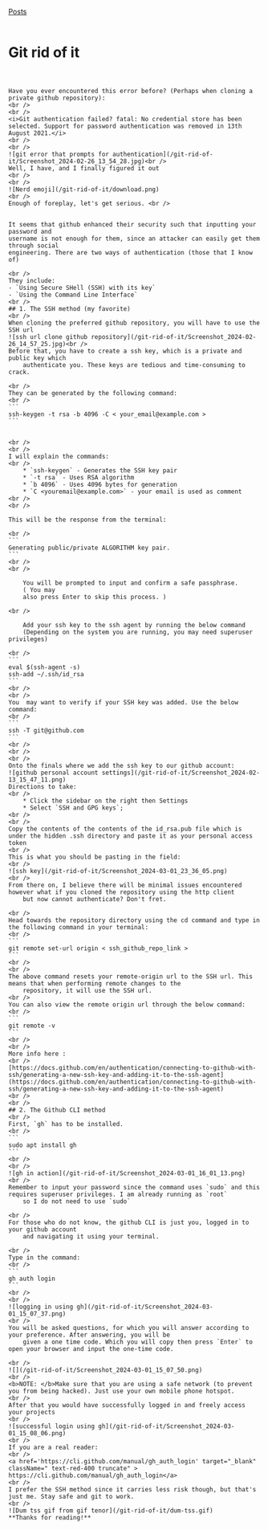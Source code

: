 [Posts](/posts)<br /><br />
# Git rid of it <br /> <br />
                
    Have you ever encountered this error before? (Perhaps when cloning a private github repository): 
    <br />
    <br />
    <i>Git authentication failed? fatal: No credential store has been selected. Support for password authentication was removed in 13th August 2021.</i>
    <br />
    <br />
    ![git error that prompts for authentication](/git-rid-of-it/Screenshot_2024-02-26_13_54_28.jpg)<br />
    Well, I have, and I finally figured it out
    <br />
    <br />
    ![Nerd emoji](/git-rid-of-it/download.png)
    <br />
    Enough of foreplay, let's get serious. <br />
    
    
    It seems that github enhanced their security such that inputting your password and
    username is not enough for them, since an attacker can easily get them through social 
    engineering. There are two ways of authentication (those that I know of)
    
    <br />
    They include:
    - `Using Secure SHell (SSH) with its key`
    - `Using the Command Line Interface`
    <br />
    ## 1. The SSH method (my favorite)
    <br />
    When cloning the preferred github repository, you will have to use the SSH url
    ![ssh url clone github repository](/git-rid-of-it/Screenshot_2024-02-26_14_57_25.jpg)<br />
    Before that, you have to create a ssh key, which is a private and public key which 
        authenticate you. These keys are tedious and time-consuming to crack.
    
    <br />
    They can be generated by the following command: 
    <br />
    ```
    ssh-keygen -t rsa -b 4096 -C < your_email@example.com >  
    ```


    <br />
    <br />
    I will explain the commands:
    <br />
        * `ssh-keygen` - Generates the SSH key pair
        * `-t rsa` - Uses RSA algorithm
        * `b 4096` - Uses 4096 bytes for generation
        * `C <youremail@example.com>` - your email is used as comment
    <br />
    <br />
    
    This will be the response from the terminal: 
    
    <br />
    ```
    Generating public/private ALGORITHM key pair.
    ```
    <br />
    <br />
    
        You will be prompted to input and confirm a safe passphrase.
        ( You may
        also press Enter to skip this process. )
    
    <br />
    
        Add your ssh key to the ssh agent by running the below command
        (Depending on the system you are running, you may need superuser privileges)
    
    <br />
    ```
    eval $(ssh-agent -s)
    ssh-add ~/.ssh/id_rsa
    ```
    <br />
    <br />
    You  may want to verify if your SSH key was added. Use the below command: 
    <br />
    ```
    ssh -T git@github.com
    ```
    <br />
    <br />
    <br />
    Onto the finals where we add the ssh key to our github account:
    ![github personal account settings](/git-rid-of-it/Screenshot_2024-02-13_15_47_11.png)
    Directions to take: 
    <br />
        * Click the sidebar on the right then Settings
        * Select `SSH and GPG keys`;
    <br />
    <br />
    Copy the contents of the contents of the id_rsa.pub file which is under the hidden .ssh directory and paste it as your personal access token
    <br />
    This is what you should be pasting in the field: 
    <br />
    ![ssh key](/git-rid-of-it/Screenshot_2024-03-01_23_36_05.png)
    <br />
    From there on, I believe there will be minimal issues encountered however what if you cloned the repository using the http client
        but now cannot authenticate? Don't fret.
    
    <br />
    Head towards the repository directory using the cd command and type in the following command in your terminal: 
    <br />
    ```
    git remote set-url origin < ssh_github_repo_link >
    ```
    <br />
    <br />
    The above command resets your remote-origin url to the SSH url. This means that when performing remote changes to the
        repository, it will use the SSH url.
    <br />
    You can also view the remote origin url through the below command:
    <br />
    ```
    git remote -v
    ```
    <br />
    <br />
    More info here :
    <br />
    [https://docs.github.com/en/authentication/connecting-to-github-with-ssh/generating-a-new-ssh-key-and-adding-it-to-the-ssh-agent](https://docs.github.com/en/authentication/connecting-to-github-with-ssh/generating-a-new-ssh-key-and-adding-it-to-the-ssh-agent)
    <br />
    <br />
    ## 2. The Github CLI method
    <br />
    First, `gh` has to be installed. 
    <br />
    ```
    sudo apt install gh
    ```
    <br />
    <br />
    ![gh in action](/git-rid-of-it/Screenshot_2024-03-01_16_01_13.png)
    <br />
    Remember to input your password since the command uses `sudo` and this requires superuser privileges. I am already running as `root`
        so I do not need to use `sudo`
    
    <br />
    For those who do not know, the github CLI is just you, logged in to your github account
        and navigating it using your terminal.
    
    <br />
    Type in the command:
    <br />
    ```
    gh auth login
    ```
    <br />
    <br />
    ![logging in using gh](/git-rid-of-it/Screenshot_2024-03-01_15_07_37.png)
    <br />
    You will be asked questions, for which you will answer according to your preference. After answering, you will be 
        given a one time code. Which you will copy then press `Enter` to open your browser and input the one-time code.

    <br />
    ![](/git-rid-of-it/Screenshot_2024-03-01_15_07_50.png)
    <br />
    <b>NOTE: </b>Make sure that you are using a safe network (to prevent you from being hacked). Just use your own mobile phone hotspot.
    <br />
    After that you would have successfully logged in and freely access your projects
    <br />
    ![successful login using gh](/git-rid-of-it/Screenshot_2024-03-01_15_08_06.png)
    <br />
    If you are a real reader: 
    <br />       
    <a href='https://cli.github.com/manual/gh_auth_login' target="_blank"  className=" text-red-400 truncate" > https://cli.github.com/manual/gh_auth_login</a>
    <br />
    I prefer the SSH method since it carries less risk though, but that's just me. Stay safe and git to work. 
    <br />
    ![Dum tss gif from gif tenor](/git-rid-of-it/dum-tss.gif)
    **Thanks for reading!**